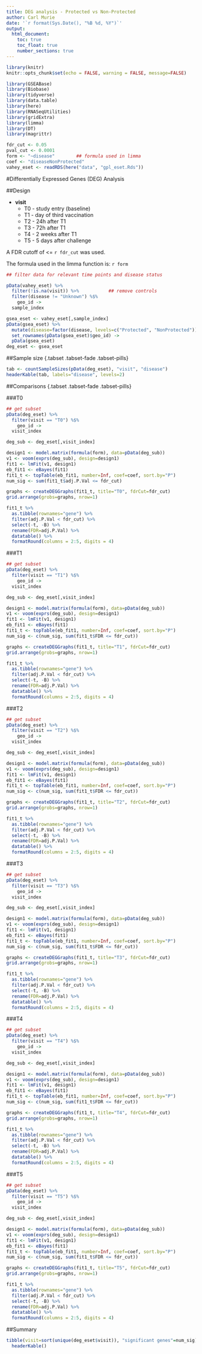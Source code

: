 ```yaml
---
title: DEG analysis - Protected vs Non-Protected
author: Carl Murie
date: '`r format(Sys.Date(), "%B %d, %Y")`'
output: 
  html_document:
    toc: true
    toc_float: true
    number_sections: true
---
```


```r
library(knitr)
knitr::opts_chunk$set(echo = FALSE, warning = FALSE, message=FALSE)

library(GSEABase)
library(Biobase)
library(tidyverse)
library(data.table)
library(here)
library(RNASeqUtilities)
library(gridExtra)
library(limma)
library(DT)
library(magrittr)
```

```r
fdr_cut <- 0.05
pval_cut <- 0.0001
form <- "~disease"        ## formula used in limma
coef <- "diseaseNonProtected"
vahey_eset <- readRDS(here("data", "gpl_eset.Rds"))
```

#Differentially Expressed Genes (DEG) Analysis  
  
##Design
  
* **visit**
    + T0 - study entry (baseline)
    + T1 - day of third vaccination
    + T2 - 24h after T1
    + T3 - 72h after T1
    + T4 - 2 weeks after T1
    + T5 - 5 days after challenge  
  
A FDR cutoff of <= `r fdr_cut` was used.  
  
The formula used in the limma function is: `r form`  
 
```r

## filter data for relevant time points and disease status

pData(vahey_eset) %>% 
  filter(!is.na(visit)) %>%           ## remove controls
  filter(disease != "Unknown") %$%
    geo_id ->
  sample_index

gsea_eset <- vahey_eset[,sample_index] 
pData(gsea_eset) %>%
  mutate(disease=factor(disease, levels=c("Protected", "NonProtected"))) %>%
  set_rownames(pData(gsea_eset)$geo_id) ->
  pData(gsea_eset)
deg_eset <- gsea_eset
```

##Sample size  {.tabset .tabset-fade .tabset-pills}   
  
```r
tab <- countSampleSizes(pData(deg_eset), "visit", "disease")
headerKable(tab, labels="disease", levels=2)
```
  
##Comparisons  {.tabset .tabset-fade .tabset-pills}  
  
###T0 
  
```r
## get subset
pData(deg_eset) %>% 
  filter(visit == "T0") %$%     
    geo_id ->
  visit_index

deg_sub <- deg_eset[,visit_index]

design1 <- model.matrix(formula(form), data=pData(deg_sub))
v1 <- voom(exprs(deg_sub), design=design1)
fit1 <- lmFit(v1, design1)
eb_fit1 <- eBayes(fit1)
fit1_t <- topTable(eb_fit1, number=Inf, coef=coef, sort.by="P")
num_sig <- sum(fit1_t$adj.P.Val <= fdr_cut)

graphs <- createDEGGraphs(fit1_t, title="T0", fdrCut=fdr_cut)
grid.arrange(grobs=graphs, nrow=1)

fit1_t %>% 
  as.tibble(rownames="gene") %>%
  filter(adj.P.Val < fdr_cut) %>% 
  select(-t, -B) %>%
  rename(FDR=adj.P.Val) %>%
  datatable() %>% 
  formatRound(columns = 2:5, digits = 4)

```

  
###T1 
  
```r
## get subset
pData(deg_eset) %>% 
  filter(visit == "T1") %$%     
    geo_id ->
  visit_index

deg_sub <- deg_eset[,visit_index]

design1 <- model.matrix(formula(form), data=pData(deg_sub))
v1 <- voom(exprs(deg_sub), design=design1)
fit1 <- lmFit(v1, design1)
eb_fit1 <- eBayes(fit1)
fit1_t <- topTable(eb_fit1, number=Inf, coef=coef, sort.by="P")
num_sig <- c(num_sig, sum(fit1_t$FDR <= fdr_cut))

graphs <- createDEGGraphs(fit1_t, title="T1", fdrCut=fdr_cut)
grid.arrange(grobs=graphs, nrow=1)

fit1_t %>% 
  as.tibble(rownames="gene") %>%
  filter(adj.P.Val < fdr_cut) %>% 
  select(-t, -B) %>%
  rename(FDR=adj.P.Val) %>%
  datatable() %>% 
  formatRound(columns = 2:5, digits = 4)

```
  
###T2 
  
```r
## get subset
pData(deg_eset) %>% 
  filter(visit == "T2") %$%     
    geo_id ->
  visit_index

deg_sub <- deg_eset[,visit_index]

design1 <- model.matrix(formula(form), data=pData(deg_sub))
v1 <- voom(exprs(deg_sub), design=design1)
fit1 <- lmFit(v1, design1)
eb_fit1 <- eBayes(fit1)
fit1_t <- topTable(eb_fit1, number=Inf, coef=coef, sort.by="P")
num_sig <- c(num_sig, sum(fit1_t$FDR <= fdr_cut))

graphs <- createDEGGraphs(fit1_t, title="T2", fdrCut=fdr_cut)
grid.arrange(grobs=graphs, nrow=1)

fit1_t %>% 
  as.tibble(rownames="gene") %>%
  filter(adj.P.Val < fdr_cut) %>% 
  select(-t, -B) %>%
  rename(FDR=adj.P.Val) %>%
  datatable() %>% 
  formatRound(columns = 2:5, digits = 4)

```
  
###T3 
  
```r
## get subset
pData(deg_eset) %>% 
  filter(visit == "T3") %$%     
    geo_id ->
  visit_index

deg_sub <- deg_eset[,visit_index]

design1 <- model.matrix(formula(form), data=pData(deg_sub))
v1 <- voom(exprs(deg_sub), design=design1)
fit1 <- lmFit(v1, design1)
eb_fit1 <- eBayes(fit1)
fit1_t <- topTable(eb_fit1, number=Inf, coef=coef, sort.by="P")
num_sig <- c(num_sig, sum(fit1_t$FDR <= fdr_cut))

graphs <- createDEGGraphs(fit1_t, title="T3", fdrCut=fdr_cut)
grid.arrange(grobs=graphs, nrow=1)

fit1_t %>% 
  as.tibble(rownames="gene") %>%
  filter(adj.P.Val < fdr_cut) %>% 
  select(-t, -B) %>%
  rename(FDR=adj.P.Val) %>%
  datatable() %>% 
  formatRound(columns = 2:5, digits = 4)

```
  
  
###T4 
  
```r
## get subset
pData(deg_eset) %>% 
  filter(visit == "T4") %$%     
    geo_id ->
  visit_index

deg_sub <- deg_eset[,visit_index]

design1 <- model.matrix(formula(form), data=pData(deg_sub))
v1 <- voom(exprs(deg_sub), design=design1)
fit1 <- lmFit(v1, design1)
eb_fit1 <- eBayes(fit1)
fit1_t <- topTable(eb_fit1, number=Inf, coef=coef, sort.by="P")
num_sig <- c(num_sig, sum(fit1_t$FDR <= fdr_cut))

graphs <- createDEGGraphs(fit1_t, title="T4", fdrCut=fdr_cut)
grid.arrange(grobs=graphs, nrow=1)

fit1_t %>% 
  as.tibble(rownames="gene") %>%
  filter(adj.P.Val < fdr_cut) %>% 
  select(-t, -B) %>%
  rename(FDR=adj.P.Val) %>%
  datatable() %>% 
  formatRound(columns = 2:5, digits = 4)

```


###T5 
  
```r
## get subset
pData(deg_eset) %>% 
  filter(visit == "T5") %$%     
    geo_id ->
  visit_index

deg_sub <- deg_eset[,visit_index]

design1 <- model.matrix(formula(form), data=pData(deg_sub))
v1 <- voom(exprs(deg_sub), design=design1)
fit1 <- lmFit(v1, design1)
eb_fit1 <- eBayes(fit1)
fit1_t <- topTable(eb_fit1, number=Inf, coef=coef, sort.by="P")
num_sig <- c(num_sig, sum(fit1_t$FDR <= fdr_cut))

graphs <- createDEGGraphs(fit1_t, title="T5", fdrCut=fdr_cut)
grid.arrange(grobs=graphs, nrow=1)

fit1_t %>% 
  as.tibble(rownames="gene") %>%
  filter(adj.P.Val < fdr_cut) %>% 
  select(-t, -B) %>%
  rename(FDR=adj.P.Val) %>%
  datatable() %>% 
  formatRound(columns = 2:5, digits = 4)

```

##Summary  
  
  
```r
tibble(visit=sort(unique(deg_eset$visit)), "significant genes"=num_sig) %>%
  headerKable()

```
